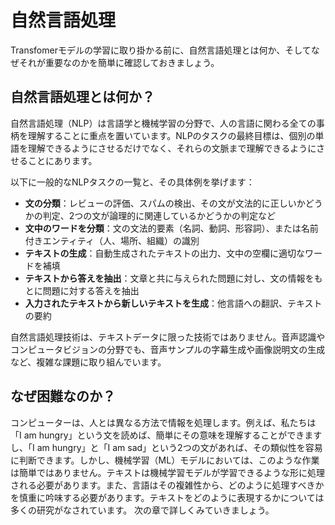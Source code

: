 # 自然言語処理
Transfomerモデルの学習に取り掛かる前に、自然言語処理とは何か、そしてなぜそれが重要なのかを簡単に確認しておきましょう。

## 自然言語処理とは何か？

自然言語処理（NLP）は言語学と機械学習の分野で、人の言語に関わる全ての事柄を理解することに重点を置いています。NLPのタスクの最終目標は、個別の単語を理解できるようにさせるだけでなく、それらの文脈まで理解できるようにさせることにあります。

以下に一般的なNLPタスクの一覧と、その具体例を挙げます：


- **文の分類**：レビューの評価、スパムの検出、その文が文法的に正しいかどうかの判定、2つの文が論理的に関連しているかどうかの判定など
- **文中のワードを分類**：文の文法的要素（名詞、動詞、形容詞）、または名前付きエンティティ（人、場所、組織）の識別
- **テキストの生成**：自動生成されたテキストの出力、文中の空欄に適切なワードを補填
- **テキストから答えを抽出**：文章と共に与えられた問題に対し、文の情報をもとに問題に対する答えを抽出
- **入力されたテキストから新しいテキストを生成**：他言語への翻訳、テキストの要約

自然言語処理技術は、テキストデータに限った技術ではありません。音声認識やコンピュータビジョンの分野でも、音声サンプルの字幕生成や画像説明文の生成など、複雑な課題に取り組んでいます。

## なぜ困難なのか？

コンピューターは、人とは異なる方法で情報を処理します。例えば、私たちは「I am hungry」という文を読めば、簡単にその意味を理解することができますし、「I am hungry」と「I am sad」という2つの文があれば、その類似性を容易に判断できます。しかし、機械学習（ML）モデルにおいては、このような作業は簡単ではありません。テキストは機械学習モデルが学習できるような形に処理される必要があります。また、言語はその複雑性から、どのように処理すべきかを慎重に吟味する必要があります。テキストをどのように表現するかについては多くの研究がなされています。
次の章で詳しくみていきましょう。
